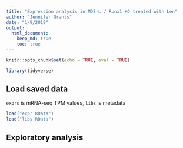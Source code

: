 ```yaml
---
title: "Expression analysis in MDS-L / Runx1 KO treated with Len"
author: "Jennifer Grants"
date: "1/9/2019"
output:
  html_document:
    keep_md: true
    toc: true
---
```


```r
knitr::opts_chunk$set(echo = TRUE, eval = TRUE)
```

```r
library(tidyverse)
```

## Load saved data
`exprs` is mRNA-seq TPM values, `libs` is metadata
```r
load("expr.RData")
load("libs.RData")
```

## Exploratory analysis
```r

```

